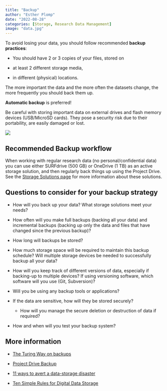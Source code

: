```yaml
---
title: "Backup"
author: "Esther Plomp"
date: "2022-08-28"
categories: [Storage, Research Data Management]
image: "data.jpg"
---
```


To avoid losing your data, you should follow recommended **backup practices**:

-   You should have 2 or 3 copies of your files, stored on

-   at least 2 different storage media,

-   in different (physical) locations.

The more important the data and the more often the datasets change, the more frequently you should back them up.

**Automatic backup** is preferred!

Be careful with storing important data on external drives and flash memory devices (USB/MicroSD cards). They pose a security risk due to their portability, are easily damaged or lost.

![](images/image-495550284.png)

## Recommended Backup workflow

When working with regular research data (no personal/confidential data) you can use either SURFdrive (500 GB) or OneDrive (1 TB) as an active storage solution, and then regularly back things up using the Project Drive. See the [Storage Solutions page](https://estherplomp.github.io/TNW-OS-support/posts/storage-solutions/) for more information about these solutions.

## Questions to consider for your backup strategy

-   How will you back up your data? What storage solutions meet your needs?

-   How often will you make full backups (backing all your data) and incremental backups (backing up only the data and files that have changed since the previous backup)?

-   How long will backups be stored?

-   How much storage space will be required to maintain this backup schedule? Will multiple storage devices be needed to successfully backup all your data?

-   How will you keep track of different versions of data, especially if backing-up to multiple devices? If using versioning software, which software will you use (Git, Subversion)?

-   Will you be using any backup tools or applications?

-   If the data are sensitive, how will they be stored securely?

    -   How will you manage the secure deletion or destruction of data if required?

-   How and when will you test your backup system?

## More information

-   [The Turing Way on backups](https://the-turing-way.netlify.app/reproducible-research/rdm/rdm-storage.html#backups)

-   [Project Drive Backup](https://estherplomp.github.io/TNW-OS-support/posts/storage-project-drive-backup/)

-   [11 ways to avert a data-storage disaster](https://doi.org/10.1038/d41586-019-01040-w)

-   [Ten Simple Rules for Digital Data Storage](https://doi.org/10.1371/journal.pcbi.1005097)
